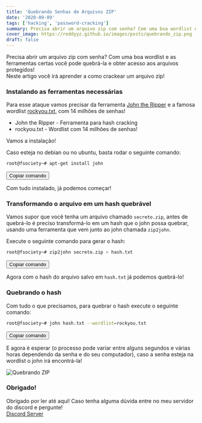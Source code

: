 ```yaml
---
title: 'Quebrando Senhas de Arquivos ZIP'
date: '2020-09-09'
tags: ['hacking', 'password-cracking']
summary: Precisa abrir um arquivo zip com senha? Com uma boa wordlist e as ferramentas certas você pode quebrá-la e obter acesso aos arquivos protegidos!
cover_image: https://reddyyz.github.io/images/posts/quebrando_zip.png
draft: false
---
```


Precisa abrir um arquivo zip com senha? Com uma boa wordlist e as ferramentas certas você pode quebrá-la e obter acesso aos arquivos protegidos!<br/>
Neste artigo você irá aprender a como crackear um arquivo zip!

<TOCInline toc={props.toc} asDisclosure />

### Instalando as ferramentas necessárias

Para esse ataque vamos precisar da ferramenta [John the Ripper](https://github.com/openwall/john) e a famosa wordlist [rockyou.txt](https://github.com/praetorian-inc/Hob0Rules/blob/master/wordlists/rockyou.txt.gz?raw=true), com 14 milhões de senhas!

- John the Ripper - Ferramenta para hash cracking
- rockyou.txt - Wordlist com 14 milhões de senhas!

Vamos a instalação!

Caso esteja no debian ou no ubuntu, basta rodar o seguinte comando:
```sh
root@fsociety~# apt-get install john
```
<button class="copy" onClick="copy_to_clip2('apt-get install john')">Copiar comando</button>

Com tudo instalado, já podemos começar!

### Transformando o arquivo em um hash quebrável

Vamos supor que você tenha um arquivo chamado `secreto.zip`, antes de quebrá-lo é preciso transformá-lo em um hash que o john possa quebrar, usando uma ferramenta que vem junto ao john chamada `zip2john`.

Execute o seguinte comando para gerar o hash:
```sh
root@fsociety~# zip2john secreto.zip > hash.txt
```
<button class="copy" onClick="copy_to_clip2('zip2john secreto.zip > hash.txt')">Copiar comando</button>

Agora com o hash do arquivo salvo em `hash.txt` já podemos quebrá-lo!

### Quebrando o hash

Com tudo o que precisamos, para quebrar o hash execute o seguinte comando:
```sh
root@fsociety~# john hash.txt --wordlist=rockyou.txt
```
<button class="copy" onClick="copy_to_clip2('john hash.txt --wordlist=rockyou.txt')">Copiar comando</button>

E agora é esperar (o processo pode variar entre alguns segundos e várias horas dependendo da senha e do seu computador), caso a senha esteja na wordlist o john irá encontrá-la!

![Quebrando ZIP](/static/images/quebrando_zip.png)

### Obrigado!

Obrigado por ler até aqui! Caso tenha alguma dúvida entre no meu servidor do discord e pergunte!<br/>
[Discord Server](https://discord.gg/v5d3PZ9)
<br/>